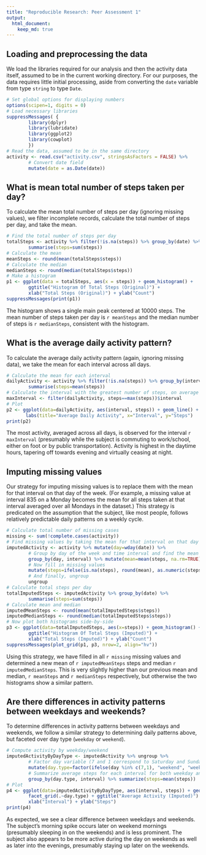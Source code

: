 ```yaml
---
title: "Reproducible Research: Peer Assessment 1"
output: 
  html_document:
    keep_md: true
---
```


## Loading and preprocessing the data

We load the libraries required for our analysis and then the activity data itself, assumed to be in the current working directory. For our purposes, the data requires little initial processing, aside from converting the `date` variable from type `string` to type `Date`. 

```r
# Set global options for displaying numbers
options(scipen=1, digits = 0)
# Load necessary libraries
suppressMessages( {
        library(dplyr)
        library(lubridate)
        library(ggplot2)
        library(cowplot)
        }) 
# Read the data, assumed to be in the same directory
activity <- read.csv("activity.csv", stringsAsFactors = FALSE) %>% 
        # Convert date field
        mutate(date = as.Date(date)) 
```

## What is mean total number of steps taken per day?

To calculate the mean total number of steps per day (ignoring missing values), we filter incomplete records, calculate the total number of steps per day, and take the mean.

```r
# Find the total number of steps per day
totalSteps <- activity %>% filter(!is.na(steps)) %>% group_by(date) %>% 
        summarise(steps=sum(steps))
# Calculate the mean
meanSteps <- round(mean(totalSteps$steps))
# Calculate the median
medianSteps <- round(median(totalSteps$steps))
# Make a histogram
p1 <- ggplot(data = totalSteps, aes(x = steps)) + geom_histogram() +
        ggtitle("Histogram Of Total Steps (Original)") +
        xlab("Total Steps (Original)") + ylab("Count")
suppressMessages(print(p1))
```

The histogram shows a single main peak centered at 10000 steps. The mean number of steps taken per day is `r meanSteps` and the median number of steps is `r medianSteps`, consistent with the histogram.

## What is the average daily activity pattern?

To calculate the average daily activity pattern (again, ignoring missing data), we take the mean for each interval across all days.

```r
# Calculate the mean for each interval
dailyActivity <- activity %>% filter(!is.na(steps)) %>% group_by(interval) %>% 
        summarise(steps=mean(steps))
# Calculate the interval with the greatest number of steps, on average
maxInterval <- filter(dailyActivity, steps==max(steps))$interval
# Plot
p2 <- ggplot(data=dailyActivity, aes(interval, steps)) + geom_line() + 
       labs(title="Average Daily Activity", x="Interval", y="Steps")
print(p2)
```

The most activity, averaged across all days, is observed for the interval `r maxInterval` (presumably while the subject is commuting to work/school, either on foot or by public transportation). Activity is highest in the daytime hours, tapering off towards evening and virtually ceasing at night.

## Imputing missing values

Our strategy for imputing missing values is to replace them with the mean for that interval on that day of the week. (For example, a missing value at interval 835 on a Monday becomes the mean for all steps taken at that interval averaged over all Mondays in the dataset.) This strategy is predicated on the assumption that the subject, like most people, follows relatively predictable daily patterns on a weekly cycle.

```r
# Calculate total number of missing cases
missing <- sum(!complete.cases(activity))
# Find missing values by taking the mean for that interval on that day of the week
imputedActivity <- activity %>% mutate(day=wday(date)) %>%
        # Group by day of the week and time interval and find the mean
        group_by(day, interval) %>% mutate(mean=mean(steps, na.rm=TRUE)) %>%
        # Now fill in missing values
        mutate(steps=ifelse(is.na(steps), round(mean), as.numeric(steps))) %>%
        # And finally, ungroup
        ungroup
# Calculate total steps per day
totalImputedSteps <- imputedActivity %>% group_by(date) %>%   
        summarise(steps=sum(steps))
# Calculate mean and median
imputedMeanSteps <- round(mean(totalImputedSteps$steps))
imputedMedianSteps <- round(median(totalImputedSteps$steps))
# Now plot both histograms side-by-side
p3 <- ggplot(data=totalImputedSteps, aes(x=steps)) + geom_histogram() +
        ggtitle("Histogram Of Total Steps (Imputed)") + 
        xlab("Total Steps (Imputed)") + ylab("Count")
suppressMessages(plot_grid(p1, p3, nrow=2, align="hv"))
```

Using this strategy, we have filled in all `r missing` missing values and determined a new mean of `r imputedMeanSteps` steps and median `r imputedMedianSteps`. This is very slightly higher than our previous mean and median, `r meanSteps` and `r medianSteps` respectively, but otherwise the two histograms show a similar pattern.

## Are there differences in activity patterns between weekdays and weekends?

To determine differences in activity patterns between weekdays and weekends, we follow a similar strategy to determining daily patterns above, but faceted over day type (`weekday` or `weekend`).

```r
# Compute activity by weekday/weekend
imputedActivityByDayType <- imputedActivity %>% ungroup %>% 
        # Factor day variable (7 and 1 correspond to Saturday and Sunday respectively)
        mutate(day.type=factor(ifelse(day %in% c(7,1), "weekend", "weekday"))) %>%
        # Summarize average steps for each interval for both weekday and weekend
        group_by(day.type, interval) %>% summarize(steps=mean(steps))
# Plot
p4 <- ggplot(data=imputedActivityByDayType, aes(interval, steps)) + geom_line() + 
        facet_grid(.~day.type) + ggtitle("Average Activity (Imputed)") + 
        xlab("Interval") + ylab("Steps")
print(p4)
```

As expected, we see a clear difference between weekdays and weekends. The subject's morning spike occurs later on weekend mornings (presumably sleeping in on the weekends) and is less prominent. The subject also appears to be more active during the day on weekends as well as later into the evenings, presumably staying up later on the weekends.